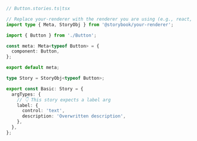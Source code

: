 ```ts
// Button.stories.ts|tsx

// Replace your-renderer with the renderer you are using (e.g., react, vue3, angular, etc.)
import type { Meta, StoryObj } from '@storybook/your-renderer';

import { Button } from './Button';

const meta: Meta<typeof Button> = {
  component: Button,
};

export default meta;

type Story = StoryObj<typeof Button>;

export const Basic: Story = {
  argTypes: {
    // 👇 This story expects a label arg
    label: {
      control: 'text',
      description: 'Overwritten description',
    },
  },
};
```
